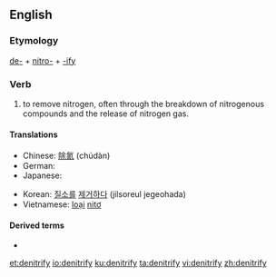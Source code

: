 ==English==

===Etymology===
[[de-]] + [[nitro-]] + [[-ify]]

===Verb===
{{en-verb|denitrif|ies}}

# {{label|en|transitive|chemistry}} to remove nitrogen, often through the breakdown of nitrogenous compounds and the release of nitrogen gas.

====Translations====
{{trans-top|to remove nitrogen}}
* Chinese: [[除氮]] (chúdàn)
* German: {{t|de|denitrieren}}
* Japanese: {{t|ja|脱窒する|tr=datchitsu suru|sc=Jpan}}
{{trans-mid}}
* Korean: [[질소]][[를]] [[제거하다]] (jilsoreul jegeohada)
* Vietnamese: [[loại]] [[nitơ]]
{{trans-bottom}}

====Derived terms====
* {{l|en|denitrification}}

[[et:denitrify]]
[[io:denitrify]]
[[ku:denitrify]]
[[ta:denitrify]]
[[vi:denitrify]]
[[zh:denitrify]]